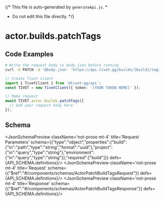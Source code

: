 {/* This file is auto-generated by `generateApi.js`.
  *
  * Do not edit this file directly.
  */}


# actor.builds.patchTags

## Code Examples

<CodeGroup title='Request' tag='PATCH' label='https://api.tivet.gg/builds/{build}/tags'>

```bash {{ "title": "cURL" }}
# Write the request body to body.json before running
curl -X PATCH -d '@body.json' 'https://api.tivet.gg/builds/{build}/tags'


```

```ts
// Create Tivet client
import { TivetClient } from '@tivet-gg/api';
const TIVET = new TivetClient({ token: '[YOUR TOKEN HERE]' });

// Make request
await TIVET.actor.builds.patchTags({
  // Add your request body here
});
```

</CodeGroup>

## Schema
<JsonSchemaPreview className='not-prose mt-4' title='Request Parameters' schema={{"type":"object","properties":{"build":{"in":"path","type":"string","format":"uuid"},"project":{"in":"query","type":"string"},"environment":{"in":"query","type":"string"}},"required":["build"]}} defs={API_SCHEMA.definitions}/>
<JsonSchemaPreview className='not-prose mt-4' title='Request' schema={{"$ref":"#/components/schemas/ActorPatchBuildTagsRequest"}} defs={API_SCHEMA.definitions}/>
<JsonSchemaPreview className='not-prose mt-4' title='Response' schema={{"$ref":"#/components/schemas/ActorPatchBuildTagsResponse"}} defs={API_SCHEMA.definitions}/>
